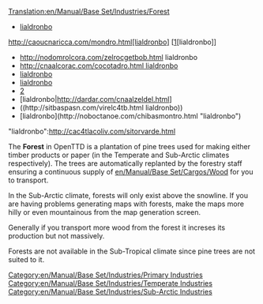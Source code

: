 [[Translation:en/Manual/Base Set/Industries/Forest]]
* [http://lavarbo.com/basrac.html lialdronbo]
http://caoucnaricca.com/mondro.html[lialdronbo] [[http://caoucnaricca.com/mondro.html][lialdronbo]]
* http://nodomrolcora.com/zelrocgetbob.html lialdronbo
* [[http://cnaalcorac.com/cocotadro.html lialdronbo]]
* [[http://domerchie.com/vitacnamon.html|lialdronbo]]
* [[http://acelorcnaboc.com/erlialchira.html | lialdronbo]]
* [http://zelreldelm.com/rolracourolr.html|lialdronbo]
* [lialdronbo|http://dardar.com/cnaalzeldel.html]
* ((http://sitbaspasn.com/virelc4tb.html lialdronbo))
* [lialdronbo](http://noboctanoe.com/chibasmontro.html "lialdronbo")
"lialdronbo":http://cac4tlacoliv.com/sitorvarde.html
 
{{en/Manual/Base Set/Industries/Industries|Image=[[File:en/Manual/Base Set/Industries/Forest(industry).png]][[File:en/Manual/Base Set/Industries/Snowforest.png]]
|name=Forest
|climates=[[en/Manual/Climates]], [[en/Manual/Climates]].
|accepts=Nothing
|produces=[[en/Manual/Base Set/Cargos/Wood]]
}}
The '''Forest''' in OpenTTD is a plantation of pine trees used for making either timber products or paper (in the Temperate and Sub-Arctic climates respectively).  The trees are automatically replanted by the forestry staff ensuring a continuous supply of [[en/Manual/Base Set/Cargos/Wood]] for you to transport.

In the Sub-Arctic climate, forests will only exist above the snowline.  If you are having problems generating maps with forests, make the maps more hilly or even mountainous from the map generation screen.

Generally if you transport more wood from the forest it increses its production but not massively.

Forests are not available in the Sub-Tropical climate since pine trees are not suited to it.

[[Category:en/Manual/Base Set/Industries/Primary Industries]]
[[Category:en/Manual/Base Set/Industries/Temperate Industries]]
[[Category:en/Manual/Base Set/Industries/Sub-Arctic Industries]]